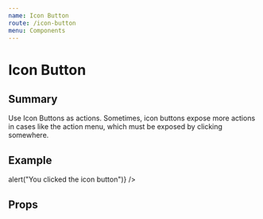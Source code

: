 ```yaml
---
name: Icon Button
route: /icon-button
menu: Components
---
```




# Icon Button

## Summary

Use Icon Buttons as actions. Sometimes, icon buttons expose more actions in cases like the action menu, which must be exposed by clicking somewhere.

## Example

<Playground>
  <IconButton
    onClick={() => alert("You clicked the icon button")}
  />
</Playground>

## Props

<Props of={IconButton} />
